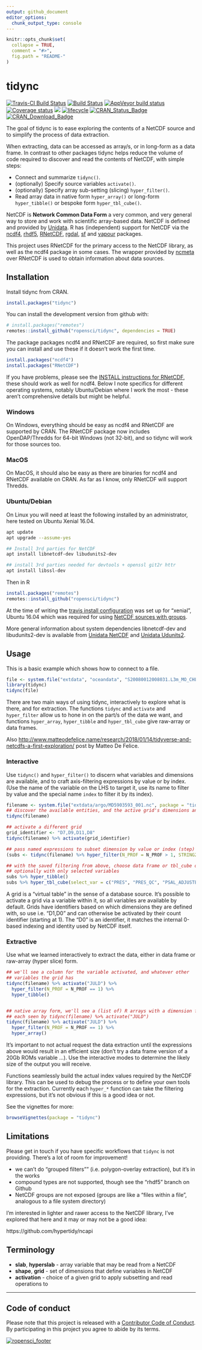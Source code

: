 ```yaml
---
output: github_document
editor_options: 
  chunk_output_type: console
---
```


<!-- README.md is generated from README.Rmd. Please edit that file -->

```r
knitr::opts_chunk$set(
  collapse = TRUE,
  comment = "#>",
  fig.path = "README-"
)
```

# tidync

<!-- badges: start -->
[![Travis-CI Build Status](https://travis-ci.org/ropensci/tidync.svg?branch=master&env=BUILD_NAME=xenial_release&label=linux)](https://travis-ci.org/ropensci/tidync)
[![Build Status](https://travis-ci.org/ropensci/tidync.svg?branch=master&env=BUILD_NAME=osx_release&label=osx)](https://travis-ci.org/ropensci/tidync)
[![AppVeyor build status](https://ci.appveyor.com/api/projects/status/github/ropensci/tidync?branch=master&svg=true)](https://ci.appveyor.com/project/mdsumner/tidync-nvwwt)
[![Coverage status](https://codecov.io/gh/ropensci/tidync/branch/master/graph/badge.svg)](https://codecov.io/github/ropensci/tidync?branch=master)
[![](https://badges.ropensci.org/174_status.svg)](https://github.com/ropensci/onboarding/issues/174)
[![lifecycle](https://img.shields.io/badge/lifecycle-maturing-blue.svg)](https://www.tidyverse.org/lifecycle/#maturing) [![CRAN_Status_Badge](http://www.r-pkg.org/badges/version/tidync)](https://cran.r-project.org/package=tidync)
[![CRAN_Download_Badge](http://cranlogs.r-pkg.org/badges/tidync)](https://cran.r-project.org/package=tidync)
  <!-- badges: end -->


The goal of tidync is to ease exploring the contents of a NetCDF source and to simplify the process of data extraction. 

When extracting, data can be accessed as array/s, or in long-form as a data frame.
In contrast to other packages tidync helps reduce the volume of code required to discover and read the contents of NetCDF, with simple steps:

* Connect and summarize `tidync()`.
* (optionally) Specify source variables `activate()`.
* (optionally) Specify array sub-setting (slicing) `hyper_filter()`.
* Read array data in native form `hyper_array()` or long-form `hyper_tibble()` or bespoke form `hyper_tbl_cube()`. 

NetCDF is **Network Common Data Form** a very common, and very general way to store and work with 
scientific array-based data. NetCDF is defined and provided by [Unidata](https://www.unidata.ucar.edu/software/netcdf/). R has (independent) support for NetCDF via the [ncdf4](https://CRAN.R-project.org/package=ncdf4), [rhdf5](https://bioconductor.org/packages/release/bioc/html/rhdf5.html), [RNetCDF](https://CRAN.R-project.org/package=RNetCDF), [rgdal](https://CRAN.R-project.org/package=rgdal), [sf](https://CRAN.R-project.org/package=sf) and [vapour](https://CRAN.R-project.org/package=vapour) packages. 

This project uses RNetCDF for the primary access to the NetCDF library, as well as the ncdf4 package in some cases. The wrapper provided by [ncmeta](https://CRAN.R-project.org/package=ncmeta) over RNetCDF is used to obtain information about data sources. 

## Installation

Install tidync from CRAN. 

```r
install.packages("tidync")
```

You can install the development version from github with:

```r
# install.packages("remotes")
remotes::install_github("ropensci/tidync", dependencies = TRUE)
```

The package packages ncdf4 and RNetCDF are required, so first make sure you can install and use these if it doesn't work the first time. 

```r
install.packages("ncdf4")
install.packages("RNetCDF")
```

If you have problems, please see the [INSTALL instructions for RNetCDF](https://CRAN.R-project.org/package=RNetCDF/INSTALL), these should work as well for ncdf4. Below I note specifics for different operating systems, notably Ubuntu/Debian where I work the most - these aren't comprehensive details but might be helpful.

### Windows

On Windows, everything should be easy as ncdf4 and RNetCDF are supported by CRAN. The RNetCDF package now includes OpenDAP/Thredds for 64-bit Windows (not 32-bit), and so tidync will work for those sources too. 

### MacOS

On MacOS, it should also be easy as there are binaries for ncdf4 and RNetCDF available on CRAN. As far as I know, only RNetCDF will support Thredds. 

### Ubuntu/Debian

On Linux you will need at least the following installed by an administrator,
here tested on Ubuntu Xenial 16.04. 

```bash
apt update 
apt upgrade --assume-yes

## Install 3rd parties for NetCDF
apt install libnetcdf-dev libudunits2-dev

## install 3rd parties needed for devtools + openssl git2r httr
apt install libssl-dev
```

Then in R

```R
install.packages("remotes")
remotes::install_github("ropensci/tidync")
```

At the time of writing the [travis install configuration](https://github.com/ropensci/tidync/blob/master/.travis.yml) was set up for "xenial", Ubuntu 16.04 which was required for using [NetCDF sources with groups](https://www.unidata.ucar.edu/software/netcdf/workshops/2011/groups-types/GroupsIntro.html). 


More general information about system dependencies libnetcdf-dev and libudunits2-dev is available from [Unidata NetCDF](https://www.unidata.ucar.edu/software/netcdf/docs/getting_and_building_netcdf.html) and [Unidata Udunits2](https://www.unidata.ucar.edu/software/udunits/udunits-current/doc/udunits/udunits2.html#Installation). 


## Usage

This is a basic example which shows how to connect to a file. 

```r
file <- system.file("extdata", "oceandata", "S20080012008031.L3m_MO_CHL_chlor_a_9km.nc", package = "tidync")
library(tidync)
tidync(file) 
```

There are two main ways of using tidync, interactively to explore what is there, and for extraction. The functions
`tidync` and `activate` and `hyper_filter` allow us to hone in on the part/s of the data we want, and functions `hyper_array`, `hyper_tibble` and `hyper_tbl_cube` give raw-array or data frames. 

Also [http://www.matteodefelice.name/research/2018/01/14/tidyverse-and-netcdfs-a-first-exploration/](this blog) post by Matteo De Felice. 

### Interactive

Use `tidync()` and `hyper_filter()` to discern what variables and dimensions are available, and to craft axis-filtering
expressions by value or by index. (Use the name of the variable on the LHS to target it, use its name to filter by value and the special name `index` to filter it by its index). 

```r
filename <- system.file("extdata/argo/MD5903593_001.nc", package = "tidync")
## discover the available entities, and the active grid's dimensions and variables
tidync(filename)

## activate a different grid
grid_identifier <- "D7,D9,D11,D8"
tidync(filename) %>% activate(grid_identifier)

## pass named expressions to subset dimension by value or index (step)
(subs <- tidync(filename) %>% hyper_filter(N_PROF = N_PROF > 1, STRING256 = index > 10))

## with the saved filtering from above, choose data frame or tbl_cube output
## optionally with only selected variables
subs %>% hyper_tibble()
subs %>% hyper_tbl_cube(select_var = c("PRES", "PRES_QC", "PSAL_ADJUSTED"))
```


A grid is a "virtual table" in the sense of a database source. It's possible to activate a grid via a variable within it, so all variables are available by default. Grids have identifiers based on which dimensions they are defined with, so use i.e. "D1,D0" and can otherwise be activated by their count identifier (starting at 1). The "D0" is an identifier, it matches the internal 0-based indexing and identity used by NetCDF itself. 

### Extractive

Use what we learned interactively to extract the data, either in data frame or raw-array (hyper slice) form. 

```r
## we'll see a column for the variable activated, and whatever other 
## variables the grid has
tidync(filename) %>% activate("JULD") %>% 
  hyper_filter(N_PROF = N_PROF == 1) %>% 
  hyper_tibble()


## native array form, we'll see a (list of) R arrays with a dimension for 
## each seen by tidync(filename) %>% activate("JULD")
tidync(filename) %>% activate("JULD") %>% 
  hyper_filter(N_PROF = N_PROF == 1) %>% 
  hyper_array()

```

It's important to not actual request the data extraction until the expressions above would result in an efficient size (don't try a data frame version of a 20Gb ROMs variable ...). Use the interactive modes to determine the likely size of the output you will receive. 

Functions seamlessly build the actual index values required by the NetCDF library. This can be used to debug the process or to define your own tools for the extraction. Currently each `hyper_*` function can take the filtering expressions, but it's not obvious if this is a good idea or not. 


See the vignettes for more: 

```R
browseVignettes(package = "tidync")
```

## Limitations

Please get in touch if you have specific workflows that `tidync` is not providing. There's a lot of room for improvement!

* we can't do "grouped filters"" (i.e. polygon-overlay extraction), but it's in the works
* compound types are not supported, though see the "rhdf5" branch on Github
* NetCDF groups are not exposed (groups are like a "files within a file", analogous to a file system directory)

I'm interested in lighter and rawer access to the NetCDF library, I've explored that here and it may or may not be a good idea:

https://github.com/hypertidy/ncapi

## Terminology

* **slab**, **hyperslab** - array variable that may be read from a NetCDF 
* **shape**, **grid** - set of dimensions that define variables in NetCDF
* **activation** - choice of a given grid to apply subsetting and read operations to


---

## Code of conduct

Please note that this project is released with a [Contributor Code of Conduct](CONDUCT.md). By participating in this project you agree to abide by its terms.



[![ropensci_footer](https://ropensci.org/public_images/ropensci_footer.png)](https://ropensci.org)
